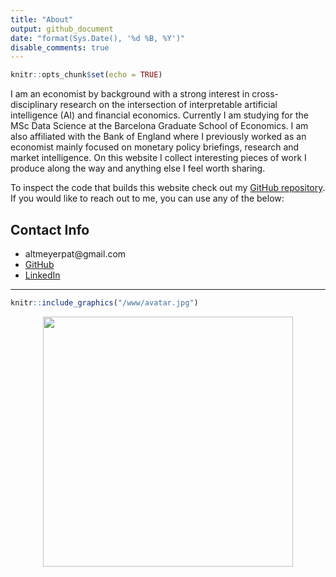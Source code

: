 ```yaml
---
title: "About"
output: github_document
date: "format(Sys.Date(), '%d %B, %Y')"
disable_comments: true
---
```


```r
knitr::opts_chunk$set(echo = TRUE)
```

I am an economist by background with a strong interest in cross-disciplinary research on the intersection of interpretable artificial intelligence (AI) and financial economics. Currently I am studying for the MSc Data Science at the Barcelona Graduate School of Economics. I am also affiliated with the Bank of England where I previously worked as an economist mainly focused on monetary policy briefings, research and market intelligence. On this website I collect interesting pieces of work I produce along the way and anything else I feel worth sharing.

To inspect the code that builds this website check out my [GitHub repository](https://github.com/pat-alt/patalt). If you would like to reach out to me, you can use any of the below:

## Contact Info {#contact}

- altmeyerpat@gmail.com
- [GitHub](https://github.com/pat-alt)
- [LinkedIn](https://www.linkedin.com/in/patrick-altmeyer-a2a25494/)

<hr>

```r
knitr::include_graphics("/www/avatar.jpg")
```

<div style="text-align:center">
  <img src="/www/avatar.jpg"  width="400px"/>
</div>



